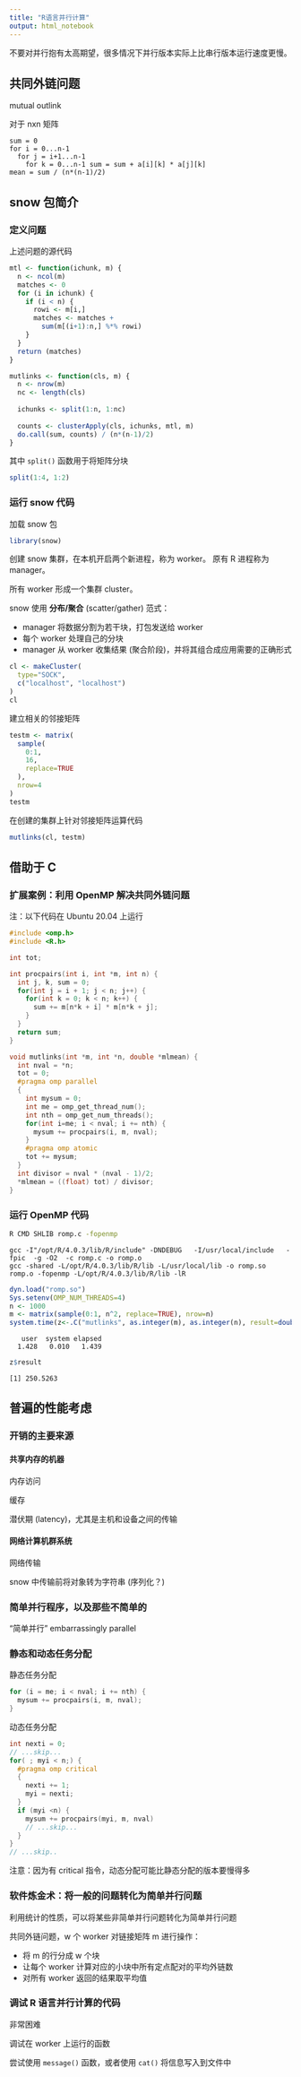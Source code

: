 ```yaml
---
title: "R语言并行计算"
output: html_notebook
---
```


不要对并行抱有太高期望，很多情况下并行版本实际上比串行版本运行速度更慢。

## 共同外链问题

mutual outlink

对于 nxn 矩阵

```
sum = 0
for i = 0...n-1
  for j = i+1...n-1
    for k = 0...n-1 sum = sum + a[i][k] * a[j][k]
mean = sum / (n*(n-1)/2)
```

## snow 包简介

### 定义问题

上述问题的源代码

```r
mtl <- function(ichunk, m) {
  n <- ncol(m)
  matches <- 0
  for (i in ichunk) {
    if (i < n) {
      rowi <- m[i,]
      matches <- matches + 
        sum(m[(i+1):n,] %*% rowi)
    }
  }
  return (matches)
}
```


```r
mutlinks <- function(cls, m) {
  n <- nrow(m)
  nc <- length(cls)
  
  ichunks <- split(1:n, 1:nc)
  
  counts <- clusterApply(cls, ichunks, mtl, m)
  do.call(sum, counts) / (n*(n-1)/2)
}
```

其中 `split()` 函数用于将矩阵分块

```r
split(1:4, 1:2)
```

### 运行 snow 代码

加载 snow 包

```r
library(snow)
```


创建 snow 集群，在本机开启两个新进程，称为 worker。
原有 R 进程称为 manager。

所有 worker 形成一个集群 cluster。

snow 使用 **分布/聚合** (scatter/gather) 范式：

- manager 将数据分割为若干块，打包发送给 worker
- 每个 worker 处理自己的分块
- manager 从 worker 收集结果 (聚合阶段)，并将其组合成应用需要的正确形式

```r
cl <- makeCluster(
  type="SOCK",
  c("localhost", "localhost")
)
cl
```

建立相关的邻接矩阵

```r
testm <- matrix(
  sample(
    0:1,
    16,
    replace=TRUE
  ),
  nrow=4
)
testm
```


在创建的集群上针对邻接矩阵运算代码

```r
mutlinks(cl, testm)
```

## 借助于 C

### 扩展案例：利用 OpenMP 解决共同外链问题

注：以下代码在 Ubuntu 20.04 上运行

```c
#include <omp.h>
#include <R.h>

int tot;

int procpairs(int i, int *m, int n) {
  int j, k, sum = 0;
  for(int j = i + 1; j < n; j++) {
    for(int k = 0; k < n; k++) {
      sum += m[n*k + i] * m[n*k + j];
    }
  }
  return sum;
}

void mutlinks(int *m, int *n, double *mlmean) {
  int nval = *n;
  tot = 0;
  #pragma omp parallel
  {
    int mysum = 0;
    int me = omp_get_thread_num();
    int nth = omp_get_num_threads();
    for(int i=me; i < nval; i += nth) {
      mysum += procpairs(i, m, nval);
    }
    #pragma omp atomic
    tot += mysum;
  }
  int divisor = nval * (nval - 1)/2;
  *mlmean = ((float) tot) / divisor;
}

```

### 运行 OpenMP 代码

```bash
R CMD SHLIB romp.c -fopenmp
```

```
gcc -I"/opt/R/4.0.3/lib/R/include" -DNDEBUG   -I/usr/local/include   -fpic  -g -O2  -c romp.c -o romp.o
gcc -shared -L/opt/R/4.0.3/lib/R/lib -L/usr/local/lib -o romp.so romp.o -fopenmp -L/opt/R/4.0.3/lib/R/lib -lR
```

```r
dyn.load("romp.so")
Sys.setenv(OMP_NUM_THREADS=4)
n <- 1000
m <- matrix(sample(0:1, n^2, replace=TRUE), nrow=n)
system.time(z<-.C("mutlinks", as.integer(m), as.integer(n), result=double(1)))
```
   
```
   user  system elapsed
  1.428   0.010   1.439
```

```r
z$result
```

```
[1] 250.5263
```

## 普遍的性能考虑

### 开销的主要来源

#### 共享内存的机器

内存访问

缓存

潜伏期 (latency)，尤其是主机和设备之间的传输

#### 网络计算机群系统

网络传输

snow 中传输前将对象转为字符串 (序列化？)

### 简单并行程序，以及那些不简单的

“简单并行” embarrassingly parallel

### 静态和动态任务分配

静态任务分配

```c
for (i = me; i < nval; i += nth) {
  mysum += procpairs(i, m, nval);
}
```

动态任务分配

```c
int nexti = 0;
// ...skip...
for( ; myi < n;) {
  #pragma omp critical
  {
    nexti += 1;
    myi = nexti;
  }
  if (myi <n) {
    mysum += procpairs(myi, m, nval)
    // ...skip...
  }
}
// ...skip..
```

注意：因为有 critical 指令，动态分配可能比静态分配的版本要慢得多

### 软件炼金术：将一般的问题转化为简单并行问题

利用统计的性质，可以将某些非简单并行问题转化为简单并行问题

共同外链问题，w 个 worker 对链接矩阵 m 进行操作：

- 将 m 的行分成 w 个块
- 让每个 worker 计算对应的小块中所有定点配对的平均外链数
- 对所有 worker 返回的结果取平均值

### 调试 R 语言并行计算的代码

非常困难

调试在 worker 上运行的函数

尝试使用 `message()` 函数，或者使用 `cat()` 将信息写入到文件中